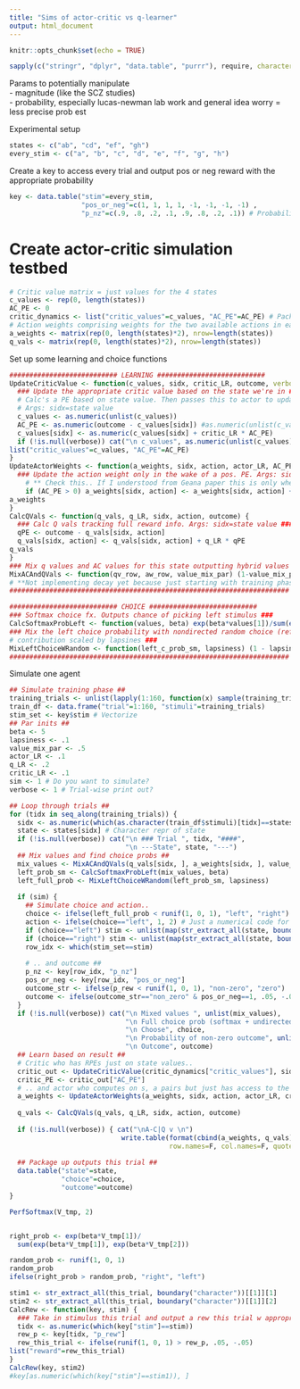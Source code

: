 ```yaml
---
title: "Sims of actor-critic vs q-learner"
output: html_document
---
```


```r
knitr::opts_chunk$set(echo = TRUE)
```

```r
sapply(c("stringr", "dplyr", "data.table", "purrr"), require, character=TRUE)
```

Params to potentially manipulate  
- magnitude (like the SCZ studies)   
- probability, especially lucas-newman lab work and general idea worry = less precise prob est  


Experimental setup 
```r
states <- c("ab", "cd", "ef", "gh")
every_stim <- c("a", "b", "c", "d", "e", "f", "g", "h")
```

Create a key to access every trial and output pos or neg reward with the appropriate probability  
```r
key <- data.table("stim"=every_stim, 
                  "pos_or_neg"=c(1, 1, 1, 1, -1, -1, -1, -1) , 
                  "p_nz"=c(.9, .8, .2, .1, .9, .8, .2, .1)) # Probability of non-zero outcome
```

# Create actor-critic simulation testbed  

```r
# Critic value matrix = just values for the 4 states
c_values <- rep(0, length(states))
AC_PE <- 0
critic_dynamics <- list("critic_values"=c_values, "AC_PE"=AC_PE) # Package up the critic's dynamics
# Action weights comprising weights for the two available actions in each of the 4 states
a_weights <- matrix(rep(0, length(states)*2), nrow=length(states))
q_vals <- matrix(rep(0, length(states)*2), nrow=length(states))
```


Set up some learning and choice functions  
```r
########################### LEARNING ###########################
UpdateCriticValue <- function(c_values, sidx, critic_LR, outcome, verbose=0) {
  ### Update the appropriate critic value based on the state we're in ###
  # Calc's a PE based on state value. Then passes this to actor to update its weights 
  # Args: sidx=state value
  c_values <- as.numeric(unlist(c_values))
  AC_PE <- as.numeric(outcome - c_values[sidx]) #as.numeric(unlist(c_values))[sidx]
  c_values[sidx] <- as.numeric(c_values[sidx] + critic_LR * AC_PE)
  if (!is.null(verbose)) cat("\n c_values", as.numeric(unlist(c_values))[sidx])
list("critic_values"=c_values, "AC_PE"=AC_PE)
} 
UpdateActorWeights <- function(a_weights, sidx, action, actor_LR, AC_PE) {
  ### Update the action weight only in the wake of a pos. PE. Args: sidx=state value ###
    # ** Check this.. If I understood from Geana paper this is only when PE is non-negative
    if (AC_PE > 0) a_weights[sidx, action] <- a_weights[sidx, action] + actor_LR * AC_PE
a_weights  
}
CalcQVals <- function(q_vals, q_LR, sidx, action, outcome) {
  ### Calc Q vals tracking full reward info. Args: sidx=state value ###
  qPE <- outcome - q_vals[sidx, action]
  q_vals[sidx, action] <- q_vals[sidx, action] + q_LR * qPE
q_vals
}
### Mix q values and AC values for this state outputting hybrid values ###
MixACAndQVals <- function(qv_row, aw_row, value_mix_par) (1-value_mix_par) * aw_row + value_mix_par * qv_row
# **Not implementing decay yet because just starting with training phase
######################################################################

########################### CHOICE ###########################
### Softmax choice fx. Outputs chance of picking left stimulus ###
CalcSoftmaxProbLeft <- function(values, beta) exp(beta*values[1])/sum(exp(beta*values[1]), exp(beta*values[2]))
### Mix the left choice probability with nondirected random choice (reflecting lapsing) with 
# contribution scaled by lapsines ###
MixLeftChoiceWRandom <- function(left_c_prob_sm, lapsiness) (1 - lapsiness) * left_c_prob_sm + lapsiness * .5
######################################################################
```

Simulate one agent  
```r
## Simulate training phase ##
training_trials <- unlist(lapply(1:160, function(x) sample(training_trials, 1)))
train_df <- data.frame("trial"=1:160, "stimuli"=training_trials)
stim_set <- key$stim # Vectorize 
## Par inits ##
beta <- 5
lapsiness <- .1 
value_mix_par <- .5
actor_LR <- .1 
q_LR <- .2
critic_LR <- .1
sim <- 1 # Do you want to simulate?
verbose <- 1 # Trial-wise print out?

## Loop through trials ##
for (tidx in seq_along(training_trials)) {
  sidx <- as.numeric(which(as.character(train_df$stimuli)[tidx]==states)) # State index
  state <- states[sidx] # Character repr of state 
  if (!is.null(verbose)) cat("\n ### Trial ", tidx, "####",
                             "\n ---State", state, "---")
  ## Mix values and find choice probs ## 
  mix_values <- MixACAndQVals(q_vals[sidx, ], a_weights[sidx, ], value_mix_par)
  left_prob_sm <- CalcSoftmaxProbLeft(mix_values, beta)
  left_full_prob <- MixLeftChoiceWRandom(left_prob_sm, lapsiness)
  
  if (sim) {
    ## Simulate choice and action.. 
    choice <- ifelse(left_full_prob < runif(1, 0, 1), "left", "right")
    action <- ifelse(choice=="left", 1, 2) # Just a numerical code for choice
    if (choice=="left") stim <- unlist(map(str_extract_all(state, boundary("character")), 1))
    if (choice=="right") stim <- unlist(map(str_extract_all(state, boundary("character")), 2))
    row_idx <- which(stim_set==stim)
    
    # .. and outcome ##
    p_nz <- key[row_idx, "p_nz"]
    pos_or_neg <- key[row_idx, "pos_or_neg"]
    outcome_str <- ifelse(p_rew < runif(1, 0, 1), "non-zero", "zero")
    outcome <- ifelse(outcome_str=="non_zero" & pos_or_neg==1, .05, -.05) 
  }
  if (!is.null(verbose)) cat("\n Mixed values ", unlist(mix_values),
                             "\n Full choice prob (softmax + undirected)", unlist(left_full_prob),
                             "\n Choose", choice,
                             "\n Probability of non-zero outcome", unlist(p_nz),
                             "\n Outcome", outcome)
  ## Learn based on result ## 
  # Critic who has RPEs just on state values.. 
  critic_out <- UpdateCriticValue(critic_dynamics["critic_values"], sidx, critic_LR, outcome)
  critic_PE <- critic_out["AC_PE"]
  # .. and actor who computes on s, a pairs but just has access to the critic's values 
  a_weights <- UpdateActorWeights(a_weights, sidx, action, actor_LR, critic_PE) 
  
  q_vals <- CalcQVals(q_vals, q_LR, sidx, action, outcome) 
  
  if (!is.null(verbose)) { cat("\nA-C|Q v \n")
                            write.table(format(cbind(a_weights, q_vals), justify="right"),
                                        row.names=F, col.names=F, quote=F) }
  
  ## Package up outputs this trial ##
  data.table("state"=state,
             "choice"=choice,
             "outcome"=outcome)
}
```


```r


PerfSoftmax(V_tmp, 2)


right_prob <- exp(beta*V_tmp[1])/
  sum(exp(beta*V_tmp[1]), exp(beta*V_tmp[2]))

random_prob <- runif(1, 0, 1)
random_prob
ifelse(right_prob > random_prob, "right", "left")

```



```r
stim1 <- str_extract_all(this_trial, boundary("character"))[[1]][1]
stim2 <- str_extract_all(this_trial, boundary("character"))[[1]][2]
CalcRew <- function(key, stim) {
  ### Take in stimulus this trial and output a rew this trial w appropriate probability ###
  tidx <- as.numeric(which(key["stim"]==stim))
  rew_p <- key[tidx, "p_rew"]
  rew_this_trial <- ifelse(runif(1, 0, 1) > rew_p, .05, -.05)
list("reward"=rew_this_trial)  
}
CalcRew(key, stim2)
#key[as.numeric(which(key["stim"]==stim1)), ]
```

